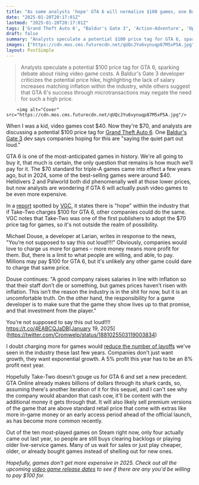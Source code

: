 ```yaml
---
title: "As some analysts 'hope' GTA 6 will normalize $100 games, one Baldur's Gate 3 dev points out that 'prices haven't risen with inflation'"
date: "2025-01-20T20:17:01Z"
lastmod: "2025-01-20T20:17:01Z"
tags: ['Grand Theft Auto 6', "Baldur's Gate 3", 'Action-Adventure', 'Open-World', 'RPG', 'Video Game Pricing', 'Triple-A Games', 'Game Industry', 'Take-Two Interactive', 'Larian Studios']
draft: false
summary: "Analysts speculate a potential $100 price tag for GTA 6, sparking debate about rising video game costs.  A Baldur's Gate 3 developer criticizes the potential price hike, highlighting the lack of salary increases matching inflation within the industry, while others suggest that GTA 6's success through microtransactions may negate the need for such a high price."
images: ["https://cdn.mos.cms.futurecdn.net/qUQcJYu6vynuqp87M5xP5A.jpg"]
layout: PostSimple
---
```

> Analysts speculate a potential $100 price tag for GTA 6, sparking debate about rising video game costs.  A Baldur's Gate 3 developer criticizes the potential price hike, highlighting the lack of salary increases matching inflation within the industry, while others suggest that GTA 6's success through microtransactions may negate the need for such a high price.


        <img alt="Cover" src="https://cdn.mos.cms.futurecdn.net/qUQcJYu6vynuqp87M5xP5A.jpg"/>
        
When I was a kid, video games cost $40. Now they're $70, and analysts are discussing a potential $100 price tag for [<u>Grand Theft Auto 6</u>](https://www.gamesradar.com/gta-6-guide/). One [<u>Baldur's Gate 3</u>](https://www.gamesradar.com/baldurs-gate-3-guide/) dev says companies hoping for this are "saying the quiet part out loud."

GTA 6 is one of the most-anticipated games in history. We're all going to buy it, that much is certain, the only question that remains is how much we'll pay for it. The $70 standard for triple-A games came into effect a few years ago, but in 2024, some of the best-selling games were around $40. Helldivers 2 and Palworld both did phenomenally well at those lower prices, but now analysts are wondering if GTA 6 will actually push video games to be even more expensive.

In a [<u>report</u>](https://www.matthewball.co/all/stateofvideogaming2025) spotted by [<u>VGC</u>](https://www.videogameschronicle.com/news/there-is-hope-that-gta-6-will-cost-as-much-as-100-says-analyst/), it states there is "hope" within the industry that if Take-Two charges $100 for GTA 6, other companies could do the same. VGC notes that Take-Two was one of the first publishers to adopt the $70 price tag for games, so it's not outside the realm of possibility.

Michael Douse, a developer at Larian, writes in response to the news, "You’re not supposed to say this out loud!!!!" Obviously, companies would love to charge us more for games – more money means more profit for them. But, there is a limit to what people are willing, and able, to pay. Millions may pay $100 for GTA 6, but it's unlikely any other game could dare to charge that same price.

Douse continues: "A good company raises salaries in line with inflation so that their staff don’t die or something, but games prices haven’t risen with inflation. This isn’t the reason the industry is in the shit for now, but it is an uncomfortable truth. On the other hand, the responsibility for a game developer is to make sure that the game they show lives up to that promise, and that investment from the player."

You’re not supposed to say this out loud!!!! https://t.co/4EABCQJaDB[January 19, 2025](https://twitter.com/Cromwelp/status/1881025503119003834)

I doubt charging more for games would [reduce the number of layoffs](https://www.gamesradar.com/games/action-rpg/more-layoffs-reportedly-hit-suicide-squad-kill-the-justice-league-dev-rocksteady-including-another-cut-to-qa/) we've seen in the industry these last few years. Companies don't just want growth, they want exponential growth. A 5% profit this year has to be an 8% profit next year.

Hopefully Take-Two doesn't gouge us for GTA 6 and set a new precedent. GTA Online already makes billions of dollars through its shark cards, so, assuming there's another iteration of it for this sequel, and I can't see why the company would abandon that cash cow, it'll be content with the additional money it gets through that. It will also likely sell premium versions of the game that are above standard retail price that come with extras like more in-game money or an early access period ahead of the official launch, as has become more common recently.

Out of the ten most-played games on Steam right now, only four actually came out last year, so people are still buys clearing backlogs or playing older live-service games. Many of us wait for sales or just play cheaper, older, or already bought games instead of shelling out for new ones.

*Hopefully, games don't get more expensive in 2025. Check out all the upcoming *[<em>video game release dates</em>](https://www.gamesradar.com/video-game-release-dates/)* to see if there are any you'd be willing to pay $100 for.*
        